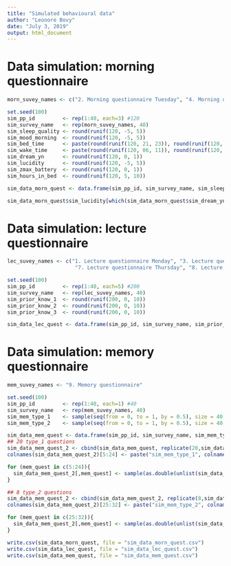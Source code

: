 ---
title: "Simulated behavioural data"
author: "Leonore Bovy"
date: "July 3, 2019"
output: html_document
---

# Data simulation: morning questionnaire

```{r simulated data morning}
morn_suvey_names <- c("2. Morning questionnaire Tuesday", "4. Morning questionnaire Wednesday", "6. Morning questionnaire Thursday")

set.seed(100)
sim_pp_id         <- rep(1:40, each=3) #120
sim_survey_name   <- rep(morn_suvey_names, 40)
sim_sleep_quality <- round(runif(120, -5, 5))
sim_mood_morning  <- round(runif(120, -5, 5))
sim_bed_time      <- paste(round(runif(120, 21, 23)), round(runif(120, 10, 59)), sep=":")
sim_wake_time     <- paste(round(runif(120, 06, 11)), round(runif(120, 10, 59)), sep=":")
sim_dream_yn      <- round(runif(120, 0, 1))
sim_lucidity      <- round(runif(120, -5, 5))
sim_zmax_battery  <- round(runif(120, 0, 1))
sim_hours_in_bed  <- round(runif(120, 5, 10))

sim_data_morn_quest <- data.frame(sim_pp_id, sim_survey_name, sim_sleep_quality, sim_mood_morning, sim_bed_time, sim_wake_time, sim_dream_yn, sim_lucidity, sim_zmax_battery,sim_hours_in_bed )

sim_data_morn_quest$sim_lucidity[which(sim_data_morn_quest$sim_dream_yn == 0)] = NA
```

# Data simulation: lecture questionnaire

```{r simulated datalecture}
lec_suvey_names <- c("1. Lecture questionnaire Monday", "3. Lecture questionnaire Tuesday","5. Lecture questionnaire Wednesday", 
                      "7. Lecture questionnaire Thursday", "8. Lecture questionnaire Friday")

set.seed(100)
sim_pp_id         <- rep(1:40, each=5) #200
sim_survey_name   <- rep(lec_suvey_names, 40)
sim_prior_know_1  <- round(runif(200, 0, 10))
sim_prior_know_2  <- round(runif(200, 0, 10))
sim_prior_know_3  <- round(runif(200, 0, 10))

sim_data_lec_quest <- data.frame(sim_pp_id, sim_survey_name, sim_prior_know_1, sim_prior_know_2, sim_prior_know_3 )
```


# Data simulation: memory questionnaire

```{r simulated data memory}
mem_suvey_names <- "9. Memory questionnaire"

set.seed(100)
sim_pp_id         <- rep(1:40, each=1) #40
sim_survey_name   <- rep(mem_suvey_names, 40)
sim_mem_type_1    <- sample(seq(from = 0, to = 1, by = 0.5), size = 40, replace = TRUE)
sim_mem_type_2    <- sample(seq(from = 0, to = 1, by = 0.5), size = 40, replace = TRUE)

sim_data_mem_quest <- data.frame(sim_pp_id, sim_survey_name, sim_mem_type_1, sim_mem_type_2 )
## 20 type_1 questions
sim_data_mem_quest_2 <- cbind(sim_data_mem_quest, replicate(20,sim_data_mem_quest$sim_mem_type_1))
colnames(sim_data_mem_quest_2)[5:24] <- paste("sim_mem_type_1", colnames(sim_data_mem_quest_2)[5:24], sep = "_")

for (mem_quest in c(5:24)){
  sim_data_mem_quest_2[,mem_quest] <- sample(as.double(unlist(sim_data_mem_quest_2[mem_quest])))
} 

## 8 type_2 questions
sim_data_mem_quest_2 <- cbind(sim_data_mem_quest_2, replicate(8,sim_data_mem_quest_2$sim_mem_type_2))
colnames(sim_data_mem_quest_2)[25:32] <- paste("sim_mem_type_2", colnames(sim_data_mem_quest_2)[25:32], sep = "_")

for (mem_quest in c(25:32)){
  sim_data_mem_quest_2[,mem_quest] <- sample(as.double(unlist(sim_data_mem_quest_2[mem_quest])))
} 

```



```{r export to csv}
write.csv(sim_data_morn_quest, file = "sim_data_morn_quest.csv")
write.csv(sim_data_lec_quest, file = "sim_data_lec_quest.csv")
write.csv(sim_data_mem_quest, file = "sim_data_mem_quest.csv")

```

